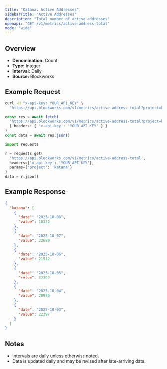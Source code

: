 ```yaml
---
title: "Katana: Active Addresses"
sidebarTitle: "Active Addresses"
description: "Total number of active addresses"
openapi: "GET /v1/metrics/active-address-total"
mode: "wide"
---
```


## Overview

- **Denomination:** Count
- **Type:** Integer
- **Interval:** Daily
- **Source:** Blockworks

## Example Request

<CodeGroup>

```bash cURL
curl -H "x-api-key: YOUR_API_KEY" \
  "https://api.blockworks.com/v1/metrics/active-address-total?project=katana"
```

```typescript TypeScript
const res = await fetch(
  'https://api.blockworks.com/v1/metrics/active-address-total?project=katana',
  { headers: { 'x-api-key': 'YOUR_API_KEY' } }
)
const data = await res.json()
```

```python Python
import requests

r = requests.get(
  'https://api.blockworks.com/v1/metrics/active-address-total',
  headers={'x-api-key': 'YOUR_API_KEY'},
  params={'project': 'katana'}
)
data = r.json()
```

</CodeGroup>

## Example Response

```json
{
  "katana": [
    {
      "date": "2025-10-08",
      "value": 10322
    },
    {
      "date": "2025-10-07",
      "value": 22689
    },
    {
      "date": "2025-10-06",
      "value": 21512
    },
    {
      "date": "2025-10-05",
      "value": 23103
    },
    {
      "date": "2025-10-04",
      "value": 20976
    },
    {
      "date": "2025-10-03",
      "value": 22397
    }
  ]
}
```

## Notes
- Intervals are daily unless otherwise noted.
- Data is updated daily and may be revised after late-arriving data.